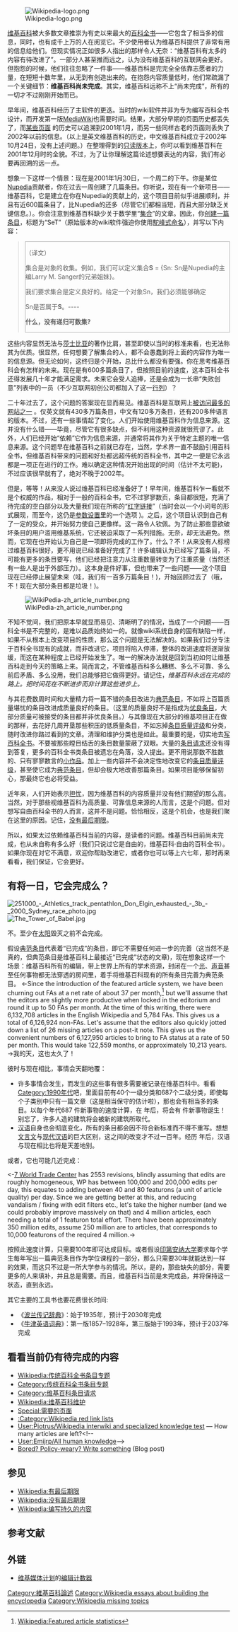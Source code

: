 {{for|方针|Wikipedia:编辑方针#维基百科永远是未完成品：我们不要求完美}}
{{also|meta:Eventualism|label 1=meta:最终主义}}
{{essay|WP:WIP|WP:WNF|WP:NOTDONE|WP:NOTFINISHED|WP:WORKINPROGRESS}}
{{nutshell|维基百科一直在扩展和改进，它永远都不会完成。}}

[[Image:Wikipedia-logo.png|thumb]]

[[维基百科|维基百科]]被大多数文章推崇为有史以来最大的[[百科全书|百科全书]]——它包含了相当多的信息，同时，也有成千上万的人在阅览它。不少使用者认为维基百科提供了非常有用的信息给他们。但现实情况正如很多人指出的那样令人无奈：“维基百科有太多的内容有待改进了”。一部分人甚至推而远之，认为没有维基百科的互联网会更好。但抱怨的时候，他们往往忽略了一件事——维基百科是完完全全依靠志愿者的力量，在短短十数年里，从无到有创造出来的。在抱怨内容质量低时，他们常疏漏了一个关键细节：'''维基百科尚未完成'''。其实，维基百科远称不上“尚未完成”，所有的一切才不过刚刚开始而已。

早年间，维基百科经历了主软件的更迭。当时的wiki软件并非为专为编写百科全书设计，而开发第一版[[MediaWiki|MediaWiki]]也需要时间。结果，大部分早期的页面历史都丢失了，而[https://en.wikipedia.org/w/index.php?title=Wikipedia:UuU&action=history 某些页面] 的历史可以追溯到2001年1月，而另一些同样古老的页面则丢失了2002年以前的信息。（以上是英文维基百科的历史，中文维基百科成立于2002年10月24日，没有上述问题。）在整理得到的[[nost:|只读版本]]上，你可以看到维基百科在2001年12月时的全貌。不过，为了让你理解这篇论述想要表达的内容，我们有必要再回溯的远一点。 

想象一下这样一个情景：现在是2001年1月30日，一个周二的下午。你是某位[[Nupedia|Nupedia]]贡献者，你在过去一周创建了几篇条目。你听说，现在有一个新项目——维基百科，它是建立在你在Nupedia的贡献上的，这个项目目前似乎进展顺利，并且有近600篇条目了，比Nupedia的还多（尽管它们都相当短，而且大部分缺乏关键信息。）。你会注意到维基百科缺少关于数学里“[[集合|集合]]”的文章。因此，你[https://en.wikipedia.org/w/index.php?title=SeT&&action=edit&oldid=279694 创建一篇条目]，标题为“SeT”（原始版本的wiki软件强迫你使用[[駝峰式命名|駝峰式命名]]），并写以下内容：  

{{Quote|text=A SeT is a collection of objects. For example, one can define the set '''S''' = {Sn: Sn is a sibling of the Larry M. Sanger, who is the Editor-in-Chief of Nupedia}.

We require that sets be well-defined. Given an object Sn, we must be able to determine if 

Sn belongs to '''S'''.---- 

'''What, there are no recursively enumerable sets?'''}}

<blockquote>
<div style="border: solid 1px #AAAAAA">
（译文）

集合是对象的收集。例如，我们可以定义集合'''S''' = {Sn: Sn是Nupedia的主编Larry M. Sanger的兄弟姐妹}。

我们要求集合是定义良好的。给定一个对象Sn，我们必须能够确定

Sn是否属于'''S'''。----

'''什么，没有递归可数集?'''
</div>
</blockquote>

这些内容显然无法与[[威廉·莎士比亚|莎士比亚]]的著作比肩，甚至即使以当时的标准来看，也无法称其为优质。很显然，任何想要了解集合的人，都不会愚蠢到将上面的内容作为唯一的信息源。但无论如何，这终归是个开始，总比什么都没有要强。你在思考维基百科会有怎样的未来。现在是有600多篇条目了，但按照目前的速度，这本百科全书还得发展几十年才能满足需求。未来它会受人追捧，还是会成为一长串“失败创意”列表中的一员（不少互联网初创公司都加入了这一[[互联网泡沫|行列]]）？ 

二十年过去了，这个问题的答案现在显而易见。维基百科是互联网上[http://www.alexa.com/siteinfo/wikipedia.org 被访问最多的网站之一] 。仅英文就有430多万篇条目，中文有120多万条目，还有200多种语言的版本。不过，还有一些事情起了变化。人们开始使用维基百科作为信息来源。这并没有什么错——毕竟，尽管它有很多缺点，但不利用这种资源就很荒谬了。此外，人们已经开始“依赖”它作为信息来源，并通常将其作为关于特定主题的唯一信息来源。这个问题早在维基百科之前就已存在，当然，学术界一直不鼓励引用百科全书，但维基百科带来的问题和好处都远超传统的百科全书，其中之一便是它永远都是一项正在进行的工作。难以确定这种情况开始出现的时间（估计不太可能)，不过应该很早就有了，绝对不晚于2002年。 

但是，等等！从来没人说过维基百科已经准备好了！早年间，维基百科乍一看就不是个权威的作品，相对于一般的百科全书，它不过寥寥数页，条目都很短，充满了待完成的空白部分以及大量我们现在所称的“[[WP:REDLINK|红字链接]]”（当时会以一个小问号的形式展现，而至今，这仍是[[Special:Preferences|参数设置]]里的一个选项<!-- 是么？在哪里？ -->)。之后，这个项目认识到自己有了一定的受众，并开始努力使自己更像样。这一路令人钦佩。为了防止那些意欲破坏条目的用户滥用维基系统，它还被迫采取了一系列措施。无奈，却无法避免。然而，它现在也开始认为自己是一项即将完成的工作了。什么？不！从来没有人标榜过维基百科很好，更不用说已经准备好完成了！许多编辑认为已经写了[[Special:统计|{{NUMBEROFARTICLES}}]]篇条目，不可能有更多的条目要写，他们已经把注意力从注重数量转变为了注重质量（当然还有一些人是出于外部压力）。这本身是件好事，但也带来了一些问题——这个项目现在已经停止展望未来（哇，我们有一百多万篇条目！)，开始回顾过去了（哦，不！现在大部分条目都是垃圾！)。

[[File:WikiPedia-zh_article_number.png|thumb]]

不知不觉间，我们把原本早就显而易见、清晰明了的情况，当成了一个问题——百科全书是不完整的，是难以品质始终如一的。就像wiki系统自身的固有缺陷一样，如果不从根本上改变项目的性质，那么这个问题是无法解决的。如果我们过分专注于百科全书现有的成就，而非改进它，项目将陷入停滞，整体的改进速度将逐渐放缓，而这在某种程度上已经开始发生了。唯一的解决办法就是回到当初如何让维基百科走到今天的策略上来。简而言之，不管维基百科多么糟糕、多么不可靠、多么前后矛盾、多么没用，我们总能够把它做得更好。请记住，''维基百科永远在完成的路上。把时间花在不断进步而非计算这些进步上。''

与其花费数周时间和大量精力将一篇不错的条目改进为[[wikipedia:典范条目|典范条目]]，不如将上百篇质量堪忧的条目改进成质量良好的条目。（这里的质量良好不是指成为[[wikipedia:优良条目|优良条目]]，大部分质量可被接受的条目都并非优良条目。）与其像现在大部分的维基项目正在做的那样，去花好几周开垦那些积压的低质量条目，不如忘掉[[wikipedia:条目质量评级标准|条目质量评级]]和分类，随时改进你路过看到的文章。清理和维护分类也是如此。最重要的是，切实地去[[wikipedia:一定要先撰写条目|写百科全书]]。不要被那些瞠目结舌的条目数量蒙蔽了双眼。大量的[[wikipedia:条目请求|条目请求]]还没有得到答复，更多的百科全书类条目被遗忘在角落，没人提出。更不用说那数不胜数的、只有寥寥数言的[[wikipedia:小作品|小作品]]。加上一些内容并不会决定性地改变它的[[wikipedia:条目质量评级标准|条目质量评级]]，甚至使它成为[[wikipedia:典范条目|典范条目]]，但却会极大地改善那篇条目。如果项目能够保留初心，那最终它也必将受益。

近年来，人们开始表示[[wikipedia:维基百科要失败了|担忧]]，因为维基百科的内容质量并没有他们期望的那么高。当然，对于那些视维基百科为高质量、可靠信息来源的人而言，这是个问题。但对想写自由百科全书的人而言，这并不是问题。恰恰相反，这是个机会，也是我们聚在这里的原因。记住，[[wikipedia:没有最后期限|没有最后期限]]。

所以，如果太过依赖维基百科当前的内容，是读者的问题。维基百科目前尚未完成，也从未自称有多么好（我们只说过它是自由的，维基百科·自由的百科全书）。如果你现在对它不满意，欢迎你帮助改进它，或者你也可以等上六七年，那时再来看看，我们保证，它会更好。

== 有将一日，它会完成么？ ==

[[File:251000_-_Athletics_track_pentathlon_Don_Elgin_exhausted_-_3b_-_2000_Sydney_race_photo.jpg|thumb]]
[[File:The_Tower_of_Babel.jpg|thumb]]

不。至少在[[太阳|太阳]]毁灭之前不会完成。

假设[[WP:FA|典范条目]]代表着“已完成”的条目，即它不需要任何进一步的完善（这当然不是真的，但典范条目是维基百科上最接近“已完成”状态的文章)，现在想象这样一个场景：维基百科所有的编辑，带上世界上所有的学术资源，封闭在一个[[光|光]]、[[声音|声音]]甚至任何事物都无法穿透的房间里，着手将维基百科现有的所有条目完善为典范条目。<!-- 自从引入专题文章系统以来，我们已经以每月37（？）篇的净速度产出了大量的FAs，但我们假设编辑们在锁定编辑栏并将其四散到每月50（？）次FAs时，效率会稍微高一些。在撰写本文时，中文维基百科共有1,170,734篇条目，其中812篇为典范条目。总共有1,169,922篇非典范条目。这使我们能够以每月50篇的速度将1,169,922篇条目完善为典范条目。这将需要122559个月，或大约10213年。 --><-Since the introduction of the featured article system, we have been churning out FAs at a net rate of about 37 per month,<ref>[[Wikipedia:Featured_article_statistics|Wikipedia:Featured article statistics]]</ref> but we'll assume that the editors are slightly more productive when locked in the editorium and round it up to 50 FAs per month. At the time of this writing, there were 6,132,708 articles in the English Wikipedia and 5,784 FAs. This gives us a total of 6,126,924 non-FAs. Let's assume that the editors also quickly jotted down a list of 26 missing articles on a post-it note. This gives us the convenient numbers of 6,127,950 articles to bring to FA status at a rate of 50 per month. This would take 122,559 months, or approximately 10,213 years. ->我的天，这也太久了！

彼时与现在相比，事情会天翻地覆：

* 许多事情会发生，而发生的这些事有很多需要被记录在维基百科中。看看[[:Category:1990年代|Category:1990年代]]吧，里面目前有40个一级分类和687个二级分类，即使每个子类别中只有一篇文章（这是相当保守的估计啦），那也会有相当多的条目。以每个年代687<!-- 英维为729 -->件新事物的速度计算，在<!-- 10,213  -->年后，将会有<!-- 7,445,277 -->件新事物诞生！别忘了，许多人造的建筑将会被新的建筑所取代。
* [[汉语|汉语]]自身也会彻底变化，所有的条目都会因不符合新标准而不得不重写。想想[[文言文|文言文]]与[[现代汉语|现代汉语]]的巨大区别，这之间的改变才不过一百年。经历<!-- 10,213  -->年后，汉语与现在相比也将是天差地别。

或者，它也可能几近完成：

<-[[7 World_Trade_Center|7 World Trade Center]] has 2553 revisions, blindly assuming that edits are roughly homogeneous, WP has between 100,000 and 200,000 edits per day, this equates to adding between 40 and 80 featurons (a unit of article quality) per day. Since we are getting better at this, and reducing vandalism / fixing with edit filters etc., let's take the higher number (and we could probably improve massively on that) and 4 million articles, each needing a total of 1 featuron total effort. There have been approximately 350 million edits, assume 250 million are to articles, that corresponds to 10,000 featurons of the required 4 million.->

<!--7世贸中心有2553个修改，盲目地假设编辑大致相同，维基百科每天有10万到20万次编辑，这相当于每天增加40到80个功能(以文章质量为单位)。又因为我们在这方面做得越来越好，减少破坏/修复编辑过滤器等，所以可以假设一个更高的数字（我们可能会在此基础上进行大量改进），400万篇文章，每一篇文章总共需要1个功能。大约有3.5亿次编辑，假设有2.5亿篇文章被编辑，这相当于要求的400万篇文章中的1万篇。-->按照此速度计算，只需要100年即可达成目标。或者假设[[印第安纳大学|印第安纳大学]]要求每个学生每年写出一篇典范条目作为学位课程的一部分，那么只需要30年就能达到一样的效果，而这只不过是一所大学参与的情况。所以，是的，那些缺失的部分，需要更多的人来填补，并且总是需要。而且，维基百科当前是未完成品，并将保持这一状态，直到永远。

其它主要的工具书也要花费很长时间:
* 《[[波兰传记辞典|波兰传记辞典]]》：始于1935年，预计于2030年完成
* 《[[牛津英语词典|牛津英语词典]]》：第一版1857–1928年，第三版始于1993年，预计于2037年完成
== 看看当前仍有待完成的内容 ==
* [[Wikipedia:传统百科全书条目专题|Wikipedia:传统百科全书条目专题]]
* [[:Category:传统百科全书条目专题|Category:传统百科全书条目专题]]
* [[:Category:维基百科条目请求|Category:维基百科条目请求]]
* [[Wikipedia:维基百科维护|Wikipedia:维基百科维护]]
*[[Special:需要的页面|Special:需要的页面]]
* [[:Category:Wikipedia_red_link_lists|:Category:Wikipedia red link lists]]
* [[User:Piotrus/Wikipedia_interwiki_and_specialized_knowledge_test|User:Piotrus/Wikipedia interwiki and specialized knowledge test]] — How many articles are left?<!--
* [[User:Emijrp/All_human_knowledge|User:Emijrp/All human knowledge]]-->
* [http://davidgerard.co.uk/notes/2007/11/01/bored-policy-weary-write-something/ Bored? Policy-weary? Write something] (Blog post)

== 参见 ==

* [[Wikipedia:有最后期限|Wikipedia:有最后期限]]
* [[Wikipedia:没有最后期限|Wikipedia:没有最后期限]]
* [[Wikipedia:编写持久的内容|Wikipedia:编写持久的内容]]

== 参考文献 ==
{{reflist}}

== 外链 ==
* [[维基媒体计划|维基媒体计划]]的[https://tools.wmflabs.org/wmcounter/ 编辑计数器]

{{Wikipedia essays|building}}

[[Category:維基百科論述|Category:維基百科論述]]
[[Category:Wikipedia_essays_about_building_the_encyclopedia|Category:Wikipedia essays about building the encyclopedia]]
[[Category:Wikipedia_missing_topics|Category:Wikipedia missing topics]]